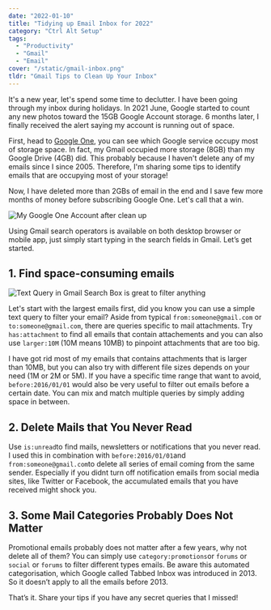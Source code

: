 ```yaml
---
date: "2022-01-10"
title: "Tidying up Email Inbox for 2022"
category: "Ctrl Alt Setup"
tags:
  - "Productivity"
  - "Gmail"
  - "Email"
cover: "/static/gmail-inbox.png"
tldr: "Gmail Tips to Clean Up Your Inbox"
---
```


It's a new year, let's spend some time to declutter. I have been going through my inbox during holidays. In 2021 June, Google started to count any new photos toward the 15GB Google Account storage. 6 months later, I finally received the alert saying my account is running out of space.

First, head to [Google One](https://one.google.com/storage), you can see which Google service occupy most of storage space. In fact, my Gmail occupied more storage (8GB) than my Google Drive (4GB) did. This probably because I haven't delete any of my emails since I since 2005. Therefore, I'm sharing some tips to identify emails that are occupying most of your storage!

Now, I have deleted more than 2GBs of email in the end and I save few more months of money before subscribing Google One. Let's call that a win.

![My Google One Account after clean up](/static/gmail-inbox-1.png)

Using Gmail search operators is available on both desktop browser or mobile app, just simply start typing in the search fields in Gmail. Let’s get started.

## 1. Find space-consuming emails

![Text Query in Gmail Search Box is great to filter anything](/static/gmail-inbox-2.png)

Let's start with the largest emails first, did you know you can use a simple text query to filter your email? Aside from typical `from:someone@gmail.com` or `to:someone@gmail.com`, there are queries specific to mail attachments. Try `has:attachment` to find all emails that contain attachements and you can also use `larger:10M` (10M means 10MB) to pinpoint attachments that are too big.

I have got rid most of my emails that contains attachments that is larger than 10MB, but you can also try with different file sizes depends on your need (1M or 2M or 5M). If you have a specific time range that want to avoid, `before:2016/01/01` would also be very useful to filter out emails before a certain date. You can mix and match multiple queries by simply adding space in between.

## 2. Delete Mails that You Never Read

Use `is:unread`to find mails, newsletters or notifications that you never read. I used this in combination with `before:2016/01/01`and `from:someone@gmail.com`to delete all series of email coming from the same sender. Especially if you didnt turn off notification emails from social media sites, like Twitter or Facebook, the accumulated emails that you have received might shock you.

## 3. Some Mail Categories Probably Does Not Matter

Promotional emails probably does not matter after a few years, why not delete all of them? You can simply use `category:promotions`or `forums` or `social` or `forums` to filter different types emails. Be aware this automated categorisation, which Google called Tabbed Inbox was introduced in 2013. So it doesn’t apply to all the emails before 2013.

That’s it. Share your tips if you have any secret queries that I missed!

